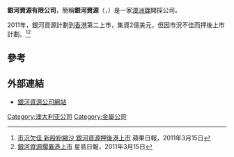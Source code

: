 '''銀河資源有限公司'''，簡稱'''銀河資源'''（{{lang-en|Galaxy Resources Limited}}，{{Asx|GXY}}）是一家[[澳洲|澳洲]][[鋰|鋰]]開採公司。

2011年，銀河資源計劃到[[香港|香港]]第二上市，集資2億美元，但因市況不佳而押後上市計劃。<ref>[https://hk.appledaily.com/finance/20110315/QNFEFHI54HTWMTPHZKNNVYY6TU/ 市況欠佳 新股紛縮沙 銀河資源押後港上市] {{Wayback|url=https://hk.appledaily.com/finance/20110315/QNFEFHI54HTWMTPHZKNNVYY6TU/ |date=20190701122221 }} 蘋果日報，2011年3月15日</ref><ref>[http://news.sina.com.hk/news/19/1/1/2044370/1.html 銀河資源擱置港上市]{{dead link|date=2018年4月 |bot=InternetArchiveBot |fix-attempted=yes }} 星島日報，2011年3月15日</ref>

==參考==
{{reflist}}

==外部連結==
*[http://www.galaxyresources.com.au/ 銀河資源公司網站]{{Wayback|url=http://www.galaxyresources.com.au/ |date=20200620065941 }}

[[Category:澳大利亚公司|Category:澳大利亚公司]]
[[Category:金屬公司|Category:金屬公司]]